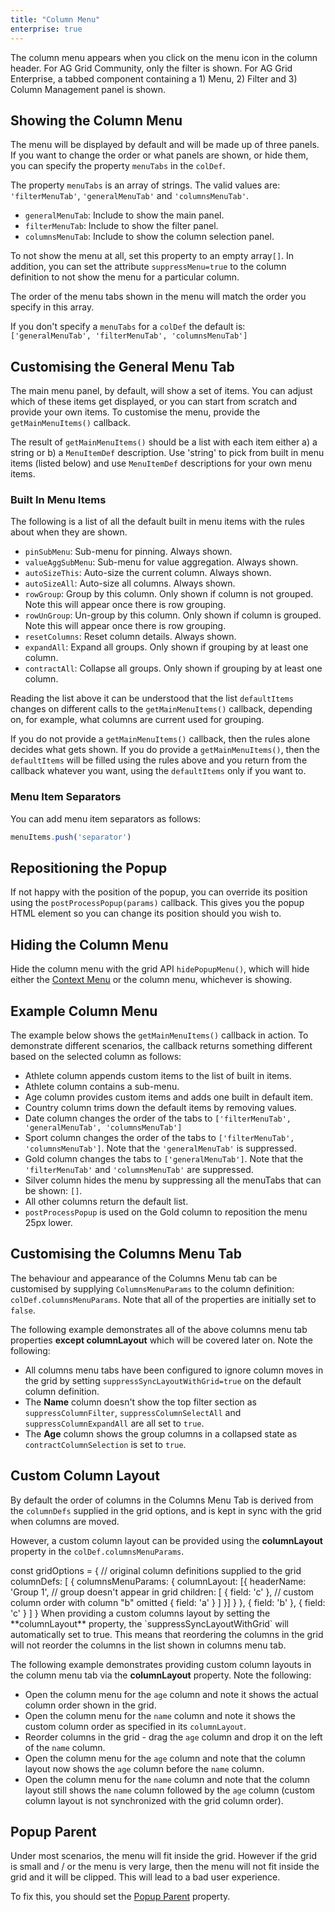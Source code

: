 ```yaml
---
title: "Column Menu"
enterprise: true
---
```


The column menu appears when you click on the menu icon in the column header. For AG Grid Community, only the filter is shown. For AG Grid Enterprise, a tabbed component containing a 1) Menu, 2) Filter and 3) Column Management panel is shown.

## Showing the Column Menu

The menu will be displayed by default and will be made up of three panels. If you want to change the order or what panels are shown, or hide them, you can specify the property `menuTabs` in the `colDef`.

The property `menuTabs` is an array of strings. The valid values are: `'filterMenuTab'`, `'generalMenuTab'` and `'columnsMenuTab'`.

- `generalMenuTab`: Include to show the main panel.
- `filterMenuTab`: Include to show the filter panel.
- `columnsMenuTab`: Include to show the column selection panel.

To not show the menu at all, set this property to an empty array`[]`. In addition, you can set the attribute `suppressMenu=true` to the column definition to not show the menu for a particular column.

The order of the menu tabs shown in the menu will match the order you specify in this array.

If you don't specify a `menuTabs` for a `colDef` the default is: `['generalMenuTab', 'filterMenuTab', 'columnsMenuTab']`

## Customising the General Menu Tab

The main menu panel, by default, will show a set of items. You can adjust which of these items get displayed, or you can start from scratch and provide your own items. To customise the menu, provide the `getMainMenuItems()` callback.

The result of `getMainMenuItems()` should be a list with each item either a) a string or b) a `MenuItemDef` description. Use 'string' to pick from built in menu items (listed below) and use `MenuItemDef` descriptions for your own menu items.

<api-documentation source='grid-options/properties.json' section='accessories' names='["getMainMenuItems"]'  ></api-documentation>

### Built In Menu Items

The following is a list of all the default built in menu items with the rules about when they are shown.

- `pinSubMenu`: Sub-menu for pinning. Always shown.
- `valueAggSubMenu`: Sub-menu for value aggregation. Always shown.
- `autoSizeThis`: Auto-size the current column. Always shown.
- `autoSizeAll`: Auto-size all columns. Always shown.
- `rowGroup`: Group by this column. Only shown if column is not grouped. Note this will appear once there is row grouping.
- `rowUnGroup`: Un-group by this column. Only shown if column is grouped. Note this will appear once there is row grouping.
- `resetColumns`: Reset column details. Always shown.
- `expandAll`: Expand all groups. Only shown if grouping by at least one column.
- `contractAll`: Collapse all groups. Only shown if grouping by at least one column.

Reading the list above it can be understood that the list `defaultItems` changes on different calls to the `getMainMenuItems()` callback, depending on, for example, what columns are current used for grouping.

If you do not provide a `getMainMenuItems()` callback, then the rules alone decides what gets shown. If you do provide a `getMainMenuItems()`, then the `defaultItems` will be filled using the rules above and you return from the callback whatever you want, using the `defaultItems` only if you want to.

### Menu Item Separators

You can add menu item separators as follows:

```js
menuItems.push('separator')
```

## Repositioning the Popup

If not happy with the position of the popup, you can override its position using the `postProcessPopup(params)` callback. This gives you the popup HTML element so you can change its position should you wish to.

<api-documentation source='grid-options/properties.json' section='accessories' names='["postProcessPopup"]'  ></api-documentation>

## Hiding the Column Menu

Hide the column menu with the grid API `hidePopupMenu()`, which will hide either the [Context Menu](/context-menu/) or the column menu, whichever is showing.

## Example Column Menu

The example below shows the `getMainMenuItems()` callback in action. To demonstrate different scenarios, the callback returns something different based on the selected column as follows:

- Athlete column appends custom items to the list of built in items.
- Athlete column contains a sub-menu.
- Age column provides custom items and adds one built in default item.
- Country column trims down the default items by removing values.
- Date column changes the order of the tabs to `['filterMenuTab', 'generalMenuTab', 'columnsMenuTab']`
- Sport column changes the order of the tabs to `['filterMenuTab', 'columnsMenuTab']`. Note that the `'generalMenuTab'` is suppressed.
- Gold column changes the tabs to `['generalMenuTab']`. Note that the `'filterMenuTab'` and `'columnsMenuTab'` are suppressed.
- Silver column hides the menu by suppressing all the menuTabs that can be shown: `[]`.
- All other columns return the default list.
- `postProcessPopup` is used on the Gold column to reposition the menu 25px lower.

<GridExampleRunner title='Column Menu' name='column-menu' type='generated' options='{ "enterprise": true, "modules": ["clientside", "menu", "columnpanel"] }'></GridExampleRunner>

## Customising the Columns Menu Tab

The behaviour and appearance of the Columns Menu tab can be customised by supplying `ColumnsMenuParams` to the column definition: `colDef.columnsMenuParams`. Note that all of the properties are initially set to `false`.

<interface-documentation interfaceName='ColumnsMenuParams' ></interface-documentation>

The following example demonstrates all of the above columns menu tab properties **except columnLayout** which will be covered later on. Note the following:

- All columns menu tabs have been configured to ignore column moves in the grid by setting `suppressSyncLayoutWithGrid=true` on the default column definition.
- The **Name** column doesn't show the top filter section as `suppressColumnFilter`, `suppressColumnSelectAll` and `suppressColumnExpandAll` are all set to `true`.
- The **Age** column shows the group columns in a collapsed state as `contractColumnSelection` is set to `true`.

<GridExampleRunner title='Customising Columns Menu Tab' name='customising-columns-menu-tab' type='generated' options='{ "enterprise": true, "modules": ["clientside", "menu", "columnpanel" ] }'></GridExampleRunner>

## Custom Column Layout

By default the order of columns in the Columns Menu Tab is derived from the `columnDefs` supplied in the grid options, and is kept in sync with the grid when columns are moved.

However, a custom column layout can be provided using the **columnLayout** property in the `colDef.columnsMenuParams`.

<snippet>
const gridOptions = {
    // original column definitions supplied to the grid
    columnDefs: [
        {
            columnsMenuParams: {
                columnLayout: [{
                    headerName: 'Group 1', // group doesn't appear in grid
                    children: [
                        { field: 'c' }, // custom column order with column "b" omitted
                        { field: 'a' }
                    ]
                }]
            }
        },
        { field: 'b' },
        { field: 'c' }
    ]
}
</snippet>

<note>
When providing a custom columns layout by setting the **columnLayout** property, the `suppressSyncLayoutWithGrid` will automatically set to true. This means that reordering the columns in the grid will not reorder the columns in the list shown in columns menu tab.
</note>

The following example demonstrates providing custom column layouts in the column menu tab via the **columnLayout** property. Note the following:

- Open the column menu for the `age` column and note it shows the actual column order shown in the grid.
- Open the column menu for the `name` column and note it shows the custom column order as specified in its `columnLayout`.
- Reorder columns in the grid - drag the `age` column and drop it on the left of the `name` column.
- Open the column menu for the `age` column and note that the column layout now shows the `age` column before the `name` column.
- Open the column menu for the `name` column and note that the column layout still shows the `name` column followed by the `age` column  (custom column layout is not synchronized with the grid column order).

<GridExampleRunner title='Customising Columns Layout' name='customising-columns-layout' type='generated' options='{ "enterprise": true, "modules": ["clientside", "menu", "columnpanel" ] }'></GridExampleRunner>

## Popup Parent

Under most scenarios, the menu will fit inside the grid. However if the grid is small and / or the menu is very large, then the menu will not fit inside the grid and it will be clipped. This will lead to a bad user experience.

To fix this, you should set the [Popup Parent](/context-menu/#popup-parent) property.
